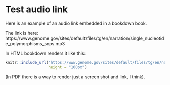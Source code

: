 # Test audio link

Here is an example of an audio link  embedded in a bookdown book.

The link is here:
https://www.genome.gov/sites/default/files/tg/en/narration/single_nucleotide_polymorphisms_snps.mp3

In HTML bookdown renders it like this:

```r
knitr::include_url("https://www.genome.gov/sites/default/files/tg/en/narration/single_nucleotide_polymorphisms_snps.mp3",
                   height = "100px")
```

(In PDF there is a way to render just a screen shot and link, I think).
